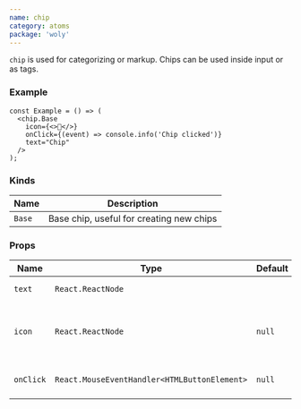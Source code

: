 ```yaml
---
name: chip
category: atoms
package: 'woly'
---
```



`chip` is used for categorizing or markup. Chips can be used inside input or as tags.

### Example

<ChipExample />

```tsx
const Example = () => (
  <chip.Base
    icon={<>🎃</>}
    onClick={(event) => console.info('Chip clicked')}
    text="Chip"
  />
);
```

### Kinds

| Name   | Description                              |
| ------ | ---------------------------------------- |
| `Base` | Base chip, useful for creating new chips |

### Props

| Name      | Type                                         | Default | Description                                |
| --------- | -------------------------------------------- | ------- | ------------------------------------------ |
| `text`    | `React.ReactNode`                            |         | Text inside chip                           |
| `icon`    | `React.ReactNode`                            | `null`  | Icon to show on the right side of the text |
| `onClick` | `React.MouseEventHandler<HTMLButtonElement>` | `null`  | Callback when chip is clicked              |
